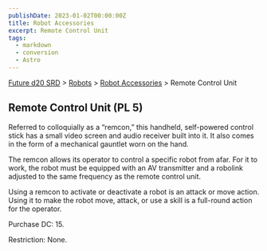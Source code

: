 ```yaml
---
publishDate: 2023-01-02T00:00:00Z
title: Robot Accessories
excerpt: Remote Control Unit
tags:
  - markdown
  - conversion
  - Astro
---
```






[Future d20 SRD](/#futureD20) > [Robots](future-d20-srd-robots-index) > [Robot Accessories](future-d20-srd-robots-robot-accessories-index) > Remote Control Unit




## Remote Control Unit (PL 5)


Referred to colloquially as a “remcon,” this handheld, self-powered control stick has a small video screen and audio receiver built into it. It also comes in the form of a mechanical gauntlet worn on the hand.


The remcon allows its operator to control a specific robot from afar. For it to work, the robot must be equipped with an AV transmitter and a robolink adjusted to the same frequency as the remote control unit.


Using a remcon to activate or deactivate a robot is an attack or move action. Using it to make the robot move, attack, or use a skill is a full-round action for the operator.


Purchase DC: 15.


Restriction: None.



